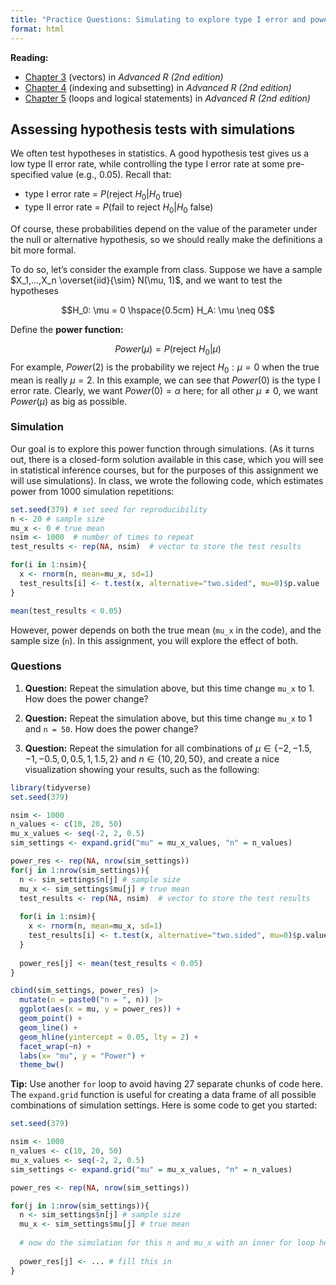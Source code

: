 ```yaml
---
title: "Practice Questions: Simulating to explore type I error and power"
format: html
---
```


**Reading:**

* [Chapter 3](https://adv-r.hadley.nz/vectors-chap.html) (vectors) in *Advanced R (2nd edition)*
* [Chapter 4](https://adv-r.hadley.nz/subsetting.html) (indexing and subsetting) in *Advanced R (2nd edition)*
* [Chapter 5](https://adv-r.hadley.nz/control-flow.html) (loops and logical statements) in *Advanced R (2nd edition)*


## Assessing hypothesis tests with simulations

We often test hypotheses in statistics. A good hypothesis test gives us a low type II error rate, while controlling the type I error rate at some pre-specified value (e.g., 0.05). Recall that: 

* type I error rate = $P(\text{reject } H_0 | H_0 \text{ true})$
* type II error rate = $P(\text{fail to reject } H_0 | H_0 \text{ false})$

Of course, these probabilities depend on the value of the parameter under the null or alternative hypothesis, so we should really make the definitions a bit more formal. 

To do so, let's consider the example from class. Suppose we have a sample $X_1,...,X_n \overset{iid}{\sim} N(\mu, 1)$, and we want to test the hypotheses

$$H_0: \mu = 0 \hspace{0.5cm} H_A: \mu \neq 0$$

Define the **power function:**

$$Power(\mu) = P(\text{reject } H_0 | \mu)$$
For example, $Power(2)$ is the probability we reject $H_0:\mu = 0$ when the true mean is really $\mu = 2$. In this example, we can see that $Power(0)$ is the type I error rate. Clearly, we want $Power(0) = \alpha$ here; for all other $\mu \neq 0$, we want $Power(\mu)$ as big as possible.

### Simulation

Our goal is to explore this power function through simulations. (As it turns out, there is a closed-form solution available in this case, which you will see in statistical inference courses, but for the purposes of this assignment we will use simulations). In class, we wrote the following code, which estimates power from 1000 simulation repetitions:

```r
set.seed(379) # set seed for reproducibility
n <- 20 # sample size
mu_x <- 0 # true mean
nsim <- 1000  # number of times to repeat
test_results <- rep(NA, nsim)  # vector to store the test results

for(i in 1:nsim){
  x <- rnorm(n, mean=mu_x, sd=1)
  test_results[i] <- t.test(x, alternative="two.sided", mu=0)$p.value
}

mean(test_results < 0.05)
```

However, power depends on both the true mean (`mu_x` in the code), and the sample size (`n`). In this assignment, you will explore the effect of both.

### Questions

1. **Question:** Repeat the simulation above, but this time change `mu_x` to 1. How does the power change?

2. **Question:** Repeat the simulation above, but this time change `mu_x` to 1 and `n = 50`. How does the power change?

3. **Question:** Repeat the simulation for all combinations of $\mu \in \{-2, -1.5, -1, -0.5, 0,0.5, 1, 1.5, 2\}$ and $n \in \{10, 20, 50\}$, and create a nice visualization showing your results, such as the following:

```r
library(tidyverse)
set.seed(379)

nsim <- 1000
n_values <- c(10, 20, 50)
mu_x_values <- seq(-2, 2, 0.5)
sim_settings <- expand.grid("mu" = mu_x_values, "n" = n_values)

power_res <- rep(NA, nrow(sim_settings))
for(j in 1:nrow(sim_settings)){
  n <- sim_settings$n[j] # sample size
  mu_x <- sim_settings$mu[j] # true mean
  test_results <- rep(NA, nsim)  # vector to store the test results
  
  for(i in 1:nsim){
    x <- rnorm(n, mean=mu_x, sd=1)
    test_results[i] <- t.test(x, alternative="two.sided", mu=0)$p.value
  }
  
  power_res[j] <- mean(test_results < 0.05)
}

cbind(sim_settings, power_res) |>
  mutate(n = paste0("n = ", n)) |>
  ggplot(aes(x = mu, y = power_res)) +
  geom_point() +
  geom_line() +
  geom_hline(yintercept = 0.05, lty = 2) +
  facet_wrap(~n) +
  labs(x= "mu", y = "Power") +
  theme_bw()
```

**Tip:** Use another `for` loop to avoid having 27 separate chunks of code here. The `expand.grid` function is useful for creating a data frame of all possible combinations of simulation settings. Here is some code to get you started:

```r
set.seed(379)

nsim <- 1000
n_values <- c(10, 20, 50)
mu_x_values <- seq(-2, 2, 0.5)
sim_settings <- expand.grid("mu" = mu_x_values, "n" = n_values)

power_res <- rep(NA, nrow(sim_settings))

for(j in 1:nrow(sim_settings)){
  n <- sim_settings$n[j] # sample size
  mu_x <- sim_settings$mu[j] # true mean
  
  # now do the simulation for this n and mu_x with an inner for loop here...
  
  power_res[j] <- ... # fill this in
}
```


